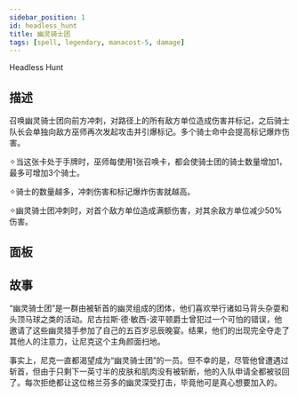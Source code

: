 ```yaml
---
sidebar_position: 1
id: headless_hunt
title: 幽灵骑士团
tags: [spell, legendary, manacost-5, damage]
---
```


Headless Hunt

<!--truncate-->



<CardBasics cardKey={id}/>


## 描述

召唤幽灵骑士团向前方冲刺，对路径上的所有敌方单位造成伤害并标记，之后骑士队长会单独向敌方巫师再次发起攻击并引爆标记。多个骑士命中会提高标记爆炸伤害。

✧当这张卡处于手牌时，巫师每使用1张召唤卡，都会使骑士团的骑士数量增加1，最多可增加3个骑士。

✧骑士的数量越多，冲刺伤害和标记爆炸伤害就越高。

✧幽灵骑士团冲刺时，对首个敌方单位造成满额伤害，对其余敌方单位减少50%伤害。

## 面板


<LevelComponent/>


<CardDynamicTable cardKey={id}/>


<CardComplexTable cardKey={id}/>





## 故事

“幽灵骑士团”是一群由被斩首的幽灵组成的团体，他们喜欢举行诸如马背头杂耍和头顶马球之类的活动。尼古拉斯·德·敏西-波平顿爵士曾犯过一个可怕的错误，他邀请了这些幽灵猎手参加了自己的五百岁忌辰晚宴。结果，他们的出现完全夺走了其他人的注意力，让尼克这个主角颜面扫地。

事实上，尼克一直都渴望成为“幽灵骑士团”的一员。但不幸的是，尽管他曾遭遇过斩首，但由于只剩下一英寸半的皮肤和肌肉没有被斩断，他的入队申请全都被驳回了。每次拒绝都让这位格兰芬多的幽灵深受打击，毕竟他可是真心想要加入的。



